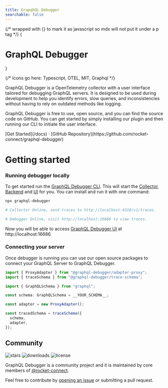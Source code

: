 ```yaml
---
title: GrapqhQL Debugger
searchable: false
---
```


{/* wrapped with {} to mark it as javascript so mdx will not put it under a p tag */}
{<h1 className="text-center font-extrabold md:text-5xl mt-8">GraphQL Debugger</h1>}

{/* Icons go here: Typescript, OTEL, MIT, Graphql */}

GraphQL Debugger is a OpenTelemetry collector with a user interface tailored for debugging GraphQL servers.
It is designed to be used during development to help you identify errors, slow queries, and inconsistencies without having to rely on outdated methods like logging.

GraphQL Debugger is free to use, open source, and you can find the source code on GitHub.
You can get started by simply installing our plugin and then running our CLI to initiate the user interface.

<div className="mb-20 mt-16 text-center">
  [Get Started](/docs) · [GitHub
  Repository](https://github.com/rocket-connect/graphql-debugger)
</div>

# Getting started

### Running debugger locally

To get started run the [GraphQL Debugger CLI](/docs/packages/cli). This will start the [Collector](/docs/components/collector), [Backend](/docs/components/backend) and [UI](/docs/components/ui) for you. You can install and run it with one command:

```sh
npx graphql-debugger

# Collector Online, send traces to http://localhost:4318/v1/traces.

# Debugger Online, visit http://localhost:16686 to view traces.
```

Now you will be able to access [GraphQL Debugger UI](/docs/components/ui) at http://localhost:16686

### Connecting your server

Once debugger is running you can use our open source packages to connect your GraphQL Server to GraphQL Debugger.

```ts
import { ProxyAdapter } from "@graphql-debugger/adapter-proxy";
import { traceSchema } from "@graphql-debugger/trace-schema";

import { GraphQLSchema } from "graphql";

const schema: GraphQLSchema = __YOUR_SCHEMA__;

const adapter = new ProxyAdapter();

const tracedSchema = traceSchema({
  schema,
  adapter,
});
```

## Community

<p className="mt-6 flex h-6 gap-2">
  <img
    alt="stars"
    src="https://badgen.net/github/stars/rocket-connect/graphql-debugger"
  />
  <img alt="downloads" src="https://badgen.net/npm/dt/graphql-debugger" />
  <img alt="license" src="https://badgen.net/npm/license/graphql-debugger" />
</p>

GraphQL Debugger is a community project and it is maintained by core members of [@rocket-connect](https://github.com/rocket-connect).

Feel free to contribute by [opening an issue](https://github.com/rocket-connect/graphql-debugger/issues/new) or submitting a pull request.
